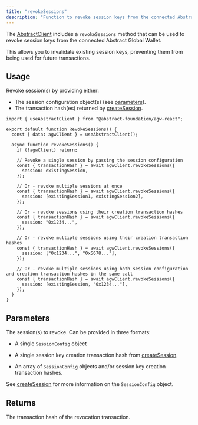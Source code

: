 ```yaml
---
title: "revokeSessions"
description: "Function to revoke session keys from the connected Abstract Global Wallet."
---
```


The [AbstractClient](/abstract-global-wallet/agw-client/createAbstractClient) includes a `revokeSessions` method that can be used to revoke session keys from the connected Abstract Global Wallet.

This allows you to invalidate existing session keys, preventing them from being used for future transactions.

## Usage

Revoke session(s) by providing either:

- The session configuration object(s) (see [parameters](#parameters)).
- The transaction hash(es) returned by [createSession](/abstract-global-wallet/agw-client/session-keys/createSession).

```tsx
import { useAbstractClient } from "@abstract-foundation/agw-react";

export default function RevokeSessions() {
  const { data: agwClient } = useAbstractClient();

  async function revokeSessions() {
    if (!agwClient) return;

    // Revoke a single session by passing the session configuration
    const { transactionHash } = await agwClient.revokeSessions({
      session: existingSession, 
    });

    // Or - revoke multiple sessions at once
    const { transactionHash } = await agwClient.revokeSessions({
      session: [existingSession1, existingSession2], 
    });

    // Or - revoke sessions using their creation transaction hashes
    const { transactionHash } = await agwClient.revokeSessions({
      session: "0x1234...", 
    });

    // Or - revoke multiple sessions using their creation transaction hashes
    const { transactionHash } = await agwClient.revokeSessions({
      session: ["0x1234...", "0x5678..."], 
    });

    // Or - revoke multiple sessions using both session configuration and creation transaction hashes in the same call
    const { transactionHash } = await agwClient.revokeSessions({
      session: [existingSession, "0x1234..."], 
    });
  }
}
```

## Parameters

<ResponseField name="session" type="SessionConfig | Hash | (SessionConfig | Hash)[]" required>
  The session(s) to revoke. Can be provided in three formats:
  
- A single `SessionConfig` object

- A single session key creation transaction hash from [createSession](/abstract-global-wallet/agw-client/session-keys/createSession).

- An array of `SessionConfig` objects and/or session key creation transaction hashes.

See [createSession](/abstract-global-wallet/agw-client/session-keys/createSession) for more information on the `SessionConfig` object.

</ResponseField>

## Returns

<ResponseField name="transactionHash" type="Hash">
  The transaction hash of the revocation transaction.
</ResponseField>

